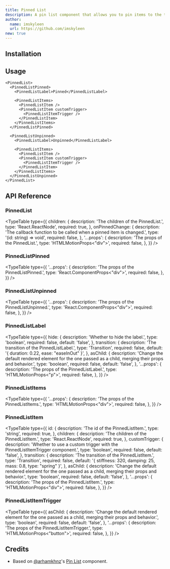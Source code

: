 ```yaml
---
title: Pinned List
description: A pin list component that allows you to pin items to the top of the list.
author:
  name: imskyleen
  url: https://github.com/imskyleen
new: true
---
```


<ComponentPreview name="demo-primitives-animate-pinned-list" />

## Installation

<ComponentInstallation name="primitives-animate-pinned-list" />

## Usage

```tsx
<PinnedList>
  <PinnedListPinned>
    <PinnedListLabel>Pinned</PinnedListLabel>

    <PinnedListItems>
      <PinnedListItem />
      <PinnedListItem customTrigger>
        <PinnedListItemTrigger />
      </PinnedListItem>
    </PinnedListItems>
  </PinnedListPinned>

  <PinnedListUnpinned>
    <PinnedListLabel>Unpinned</PinnedListLabel>

    <PinnedListItems>
      <PinnedListItem />
      <PinnedListItem customTrigger>
        <PinnedListItemTrigger />
      </PinnedListItem>
    </PinnedListItems>
  </PinnedListUnpinned>
</PinnedList>
```

## API Reference

### PinnedList

<TypeTable
  type={{
    children: {
      description: 'The children of the PinnedList.',
      type: 'React.ReactNode',
      required: true,
    },
    onPinnedChange: {
      description:
        'The callback function to be called when a pinned item is changed.',
      type: '(id: string) => void',
      required: false,
    },
    '...props': {
      description: 'The props of the PinnedList.',
      type: 'HTMLMotionProps<"div">',
      required: false,
    },
  }}
/>

### PinnedListPinned

<TypeTable
  type={{
    '...props': {
      description: 'The props of the PinnedListPinned.',
      type: 'React.ComponentProps<"div">',
      required: false,
    },
  }}
/>

### PinnedListUnpinned

<TypeTable
  type={{
    '...props': {
      description: 'The props of the PinnedListUnpinned.',
      type: 'React.ComponentProps<"div">',
      required: false,
    },
  }}
/>

### PinnedListLabel

<TypeTable
  type={{
    hide: {
      description: 'Whether to hide the label.',
      type: 'boolean',
      required: false,
      default: 'false',
    },
    transition: {
      description: 'The transition of the PinnedListLabel.',
      type: 'Transition',
      required: false,
      default: '{ duration: 0.22, ease: "easeInOut" }',
    },
    asChild: {
      description:
        'Change the default rendered element for the one passed as a child, merging their props and behavior.',
      type: 'boolean',
      required: false,
      default: 'false',
    },
    '...props': {
      description: 'The props of the PinnedListLabel.',
      type: 'HTMLMotionProps<"p">',
      required: false,
    },
  }}
/>

### PinnedListItems

<TypeTable
  type={{
    '...props': {
      description: 'The props of the PinnedListItems.',
      type: 'HTMLMotionProps<"div">',
      required: false,
    },
  }}
/>

### PinnedListItem

<TypeTable
  type={{
    id: {
      description: 'The id of the PinnedListItem.',
      type: 'string',
      required: true,
    },
    children: {
      description: 'The children of the PinnedListItem.',
      type: 'React.ReactNode',
      required: true,
    },
    customTrigger: {
      description:
        'Whether to use a custom trigger with the PinnedListItemTrigger component.',
      type: 'boolean',
      required: false,
      default: 'false',
    },
    transition: {
      description: 'The transition of the PinnedListItem.',
      type: 'Transition',
      required: false,
      default: '{ stiffness: 320, damping: 25, mass: 0.8, type: "spring" }',
    },
    asChild: {
      description:
        'Change the default rendered element for the one passed as a child, merging their props and behavior.',
      type: 'boolean',
      required: false,
      default: 'false',
    },
    '...props': {
      description: 'The props of the PinnedListItem.',
      type: 'HTMLMotionProps<"div">',
      required: false,
    },
  }}
/>

### PinnedListItemTrigger

<TypeTable
  type={{
    asChild: {
      description:
        'Change the default rendered element for the one passed as a child, merging their props and behavior.',
      type: 'boolean',
      required: false,
      default: 'false',
    },
    '...props': {
      description: 'The props of the PinnedListItemTrigger.',
      type: 'HTMLMotionProps<"button">',
      required: false,
    },
  }}
/>

## Credits

- Based on [@arhamkhnz](https://github.com/arhamkhnz)'s [Pin List](https://animate-ui.com/docs/components/community/pin-list) component.
